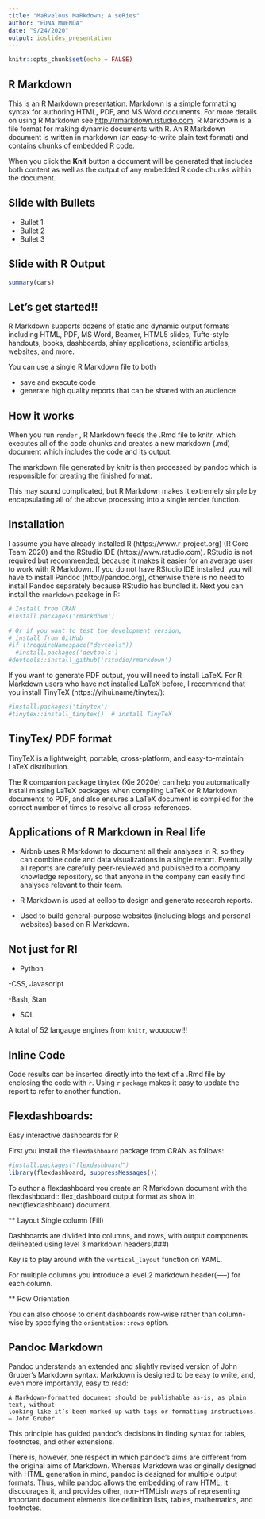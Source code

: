 ---
title: "MaRvelous MaRkdown; A seRies"
author: "EDNA MWENDA"
date: "9/24/2020"
output: ioslides_presentation
---

```{r setup, include=FALSE}
knitr::opts_chunk$set(echo = FALSE)
```

## R Markdown

This is an R Markdown presentation. Markdown is a simple formatting syntax for authoring HTML, PDF, and MS Word documents. For more details on using R Markdown see <http://rmarkdown.rstudio.com>.
R Markdown is a file format for making dynamic documents with R. An R Markdown document is written in markdown (an easy-to-write plain text format) and contains chunks of embedded R code.

When you click the **Knit** button a document will be generated that includes both content as well as the output of any embedded R code chunks within the document.

## Slide with Bullets

- Bullet 1
- Bullet 2
- Bullet 3

## Slide with R Output

```{r cars, echo = TRUE}
summary(cars)
```


## Let's get started!!

R Markdown supports dozens of static and dynamic output formats including HTML, PDF, MS Word, Beamer, HTML5 slides, Tufte-style handouts, books, dashboards, shiny applications, scientific articles, websites, and more. 


You can use a single R Markdown file to both

   - save and execute code
  - generate high quality reports that can be shared with an audience
    
##  How it works


When you run `render` , R Markdown feeds the .Rmd file to knitr, which executes all of the code chunks and creates a new markdown (.md) document which includes the code and its output.

The markdown file generated by knitr is then processed by pandoc which is responsible for creating the finished format.

This may sound complicated, but R Markdown makes it extremely simple by encapsulating all of the above processing into a single render function.


## Installation
 I assume you have already installed R (https://www.r-project.org) (R Core Team 2020) and the RStudio IDE (https://www.rstudio.com). RStudio is not required but recommended, because it makes it easier for an average user to work with R Markdown. If you do not have RStudio IDE installed, you will have to install Pandoc (http://pandoc.org), otherwise there is no need to install Pandoc separately because RStudio has bundled it. Next you can install the `rmarkdown` package in R:
```{r}
# Install from CRAN
#install.packages('rmarkdown')

# Or if you want to test the development version,
# install from GitHub
#if (!requireNamespace("devtools"))
  #install.packages('devtools')
#devtools::install_github('rstudio/rmarkdown')
```
 
If you want to generate PDF output, you will need to install LaTeX. For R Markdown users who have not installed LaTeX before, I recommend that you install TinyTeX (https://yihui.name/tinytex/):


```{r}
#install.packages('tinytex')
#tinytex::install_tinytex()  # install TinyTeX
```



##  TinyTex/ PDF format



TinyTeX is a lightweight, portable, cross-platform, and easy-to-maintain LaTeX distribution. 

The R companion package tinytex (Xie 2020e) can help you automatically install missing LaTeX packages when compiling LaTeX or R Markdown documents to PDF, and also ensures a LaTeX document is compiled for the correct number of times to resolve all cross-references.


## Applications of R Markdown in Real life


 -  Airbnb uses R Markdown to document all their analyses in R, so they can combine code and data visualizations in a single report.  Eventually all reports are carefully peer-reviewed and published to a company knowledge repository, so that anyone in the company can easily find analyses relevant to their team.
 
 -  R Markdown is used at eelloo to design and generate research reports.
 -  Used to build general-purpose websites (including blogs and personal websites) based on R Markdown.
 
 
 
## Not just for R!
 
 
 - Python
 
 -CSS, Javascript
 
 -Bash, Stan
 
 - SQL
 
 A total of 52 langauge engines from `knitr`, wooooow!!!
 
##  Inline Code

Code results can be inserted directly into the text of a .Rmd file by enclosing the code with `r `. 
Using `r` `package ` makes it easy to update the report to refer to another function.

##  Flexdashboards:
Easy interactive dashboards for R

First you install the `flexdashboard` package from CRAN as follows:
```{r}
#install.packages("flexdashboard")
library(flexdashboard, suppressMessages())
```

To author a flexdashboard you create an R Markdown document with the flexdashboard:: flex_dashboard output format as show in next(flexdashboard) document.

** Layout
Single column (Fill)

Dashboards are divided into columns, and rows, with output components delineated
using level 3 markdown headers(###)

Key is to play around with the `vertical_layout` function on YAML.

 For multiple columns you introduce a level 2 markdown header(-----) for each column. 
 
 ** Row Orientation

You can also choose to orient dashboards row-wise rather than column-wise by specifying the `orientation::rows` option.


##  Pandoc Markdown
Pandoc understands an extended and slightly revised version of John Gruber’s Markdown syntax. Markdown is designed to be easy to write, and, even more importantly, easy to read:

    A Markdown-formatted document should be publishable as-is, as plain text, without
    looking like it’s been marked up with tags or formatting instructions. – John Gruber
    
    
This principle has guided pandoc’s decisions in finding syntax for tables, footnotes, and other extensions.

There is, however, one respect in which pandoc’s aims are different from the original aims of Markdown. Whereas Markdown was originally designed with HTML generation in mind, pandoc is designed for multiple output formats. Thus, while pandoc allows the embedding of raw HTML, it discourages it, and provides other, non-HTMLish ways of representing important document elements like definition lists, tables, mathematics, and footnotes.
